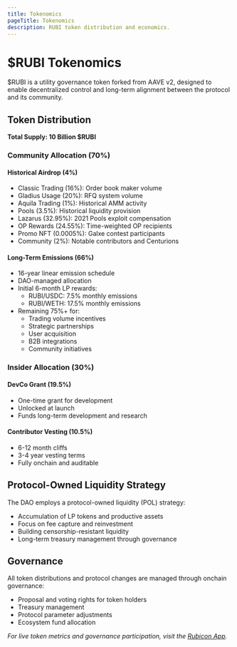 ```yaml
---
title: Tokenomics
pageTitle: Tokenomics
description: RUBI token distribution and economics.
---
```


# $RUBI Tokenomics

$RUBI is a utility governance token forked from AAVE v2, designed to enable decentralized control and long-term alignment between the protocol and its community.

## Token Distribution

**Total Supply: 10 Billion $RUBI**

### Community Allocation (70%)

#### Historical Airdrop (4%)
- Classic Trading (16%): Order book maker volume
- Gladius Usage (20%): RFQ system volume
- Aquila Trading (1%): Historical AMM activity
- Pools (3.5%): Historical liquidity provision
- Lazarus (32.95%): 2021 Pools exploit compensation
- OP Rewards (24.55%): Time-weighted OP recipients
- Promo NFT (0.0005%): Galxe contest participants
- Community (2%): Notable contributors and Centurions

#### Long-Term Emissions (66%)
- 16-year linear emission schedule
- DAO-managed allocation
- Initial 6-month LP rewards:
  - RUBI/USDC: 7.5% monthly emissions
  - RUBI/WETH: 17.5% monthly emissions
- Remaining 75%+ for:
  - Trading volume incentives
  - Strategic partnerships
  - User acquisition
  - B2B integrations
  - Community initiatives

### Insider Allocation (30%)

#### DevCo Grant (19.5%)
- One-time grant for development
- Unlocked at launch
- Funds long-term development and research

#### Contributor Vesting (10.5%)
- 6-12 month cliffs
- 3-4 year vesting terms
- Fully onchain and auditable

## Protocol-Owned Liquidity Strategy

The DAO employs a protocol-owned liquidity (POL) strategy:
- Accumulation of LP tokens and productive assets
- Focus on fee capture and reinvestment
- Building censorship-resistant liquidity
- Long-term treasury management through governance

## Governance

All token distributions and protocol changes are managed through onchain governance:
- Proposal and voting rights for token holders
- Treasury management
- Protocol parameter adjustments
- Ecosystem fund allocation

*For live token metrics and governance participation, visit the [Rubicon App](https://app.rubicon.finance/).*